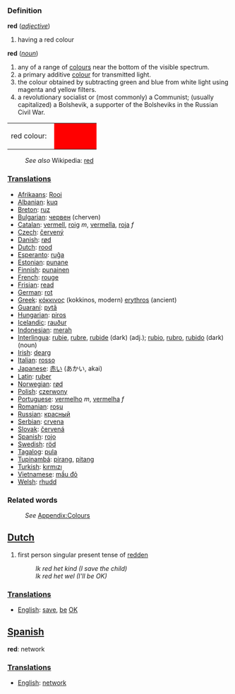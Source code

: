 ===Definition===
;'''red''' (''[[adjective]]'')
#having a red colour
;'''red''' (''[[noun]]'')
#any of a range of [[color|colour]]s near the bottom of the visible spectrum.
#a primary additive [[color|colour]] for transmitted light. 
#the colour obtained by subtracting green and blue from white light using magenta and yellow filters.
#a revolutionary socialist or (most commonly) a Communist; (usually capitalized) a Bolshevik, a supporter of the Bolsheviks in the Russian Civil War.
<table><tr><td>red colour: &nbsp;</td>
<td bgcolor="#FF0000" width="80">&nbsp; </td></tr></table>
:''See also'' Wikipedia: [[w:red|red]]

===[[Translation]]s===

* [[Afrikaans]]: [[Rooi]]
* [[Albanian]]: [[kuq]]
* [[Breton]]: [[ruz]]
* [[Bulgarian]]: [[червен]] (cherven)
* [[Catalan]]: [[vermell]], [[roig]] ''m'', [[vermella]], [[roja]] ''f''
* [[Czech]]: [[červený]]
* [[Danish]]: [[rød]]
* [[Dutch]]: [[rood]]
* [[Esperanto]]: [[ruĝa]]
* [[Estonian]]: [[punane]]
* [[Finnish]]: [[punainen]]
* [[French]]: [[rouge]]
* [[Frisian]]: [[read]]
* [[German]]: [[rot]]
* [[Greek]]: [[κόκκινος]] (kokkinos, modern) [[erythros]] (ancient)
* [[Guaraní]]: [[pytã]]
* [[Hungarian]]: [[piros]]
* [[Icelandic]]: [[rauður]]
* [[Indonesian]]: [[merah]]
* [[Interlingua]]: [[rubie]], [[rubre]], [[rubide]] (dark) (adj.); [[rubio]], [[rubro]], [[rubido]] (dark) (noun)
* [[Irish]]: [[dearg ]]
* [[Italian]]: [[rosso]]
* [[Japanese]]: [[赤い]] (あかい, akai)
* [[Latin]]: [[ruber]]
* [[Norwegian]]: [[rød]]
* [[Polish]]: [[czerwony]]
* [[Portuguese]]: [[vermelho]] ''m'', [[vermelha]] ''f''
* [[Romanian]]: [[roşu]]
* [[Russian]]: [[красный]]
* [[Serbian]]: [[crvena]]
* [[Slovak]]: [[červená]]
* [[Spanish]]: [[rojo]]
* [[Swedish]]: [[röd]]
* [[Tagalog]]: [[pula]]
* [[Tupinambá]]: [[pirang]], [[pitang]]
* [[Turkish]]: [[kırmızı]]
* [[Vietnamese]]: [[mầu đỏ]]
* [[Welsh]]: [[rhudd]]

===Related words===
:''See'' [[Wiktionary_Appendix:Colours|Appendix:Colours]]

==[[Dutch]]==

#first person singular present tense of [[redden]]
#:''Ik red het kind (I save the child)''
#:''Ik red het wel (I'll be OK)''

===[[Translation]]s===
* [[English]]: [[save]], [[be]] [[OK]]

==[[Spanish]]==

'''red''': network

===[[Translation]]s===
* [[English]]: [[network]]
